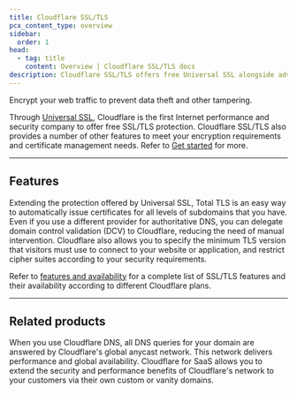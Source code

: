 ```yaml
---
title: Cloudflare SSL/TLS
pcx_content_type: overview
sidebar:
  order: 1
head:
  - tag: title
    content: Overview | Cloudflare SSL/TLS docs
description: Cloudflare SSL/TLS offers free Universal SSL alongside advanced and enterprise features to meet your encryption and certificate management needs.
---
```



<Description>

Encrypt your web traffic to prevent data theft and other tampering.
</Description>

<Plan type="all" />

Through [Universal SSL](/ssl/edge-certificates/universal-ssl/), Cloudflare is the first Internet performance and security company to offer free SSL/TLS protection.
Cloudflare SSL/TLS also provides a number of other features to meet your encryption requirements and certificate management needs. Refer to [Get started](/ssl/get-started/) for more.

***

## Features

<Feature header="Total TLS" href="/ssl/edge-certificates/additional-options/total-tls/">
Extending the protection offered by Universal SSL, Total TLS is an easy way to automatically issue certificates for all levels of subdomains that you have.
</Feature>

<Feature header="Delegated DCV" href="/ssl/edge-certificates/changing-dcv-method/methods/delegated-dcv/">
Even if you use a different provider for authoritative DNS, you can delegate domain control validation (DCV) to Cloudflare, reducing the need of manual intervention.
</Feature>

<Feature header="Custom TLS settings" href="/ssl/edge-certificates/additional-options/minimum-tls/">
Cloudflare also allows you to specify the minimum TLS version that visitors must use to connect to your website or application, and restrict cipher suites according to your security requirements.
</Feature>

<br />

Refer to [features and availability](/ssl/reference/all-features/) for a complete list of SSL/TLS features and their availability according to different Cloudflare plans.

***

## Related products

<RelatedProduct header="Cloudflare DNS" href="/dns/" product="dns">
When you use Cloudflare DNS, all DNS queries for your domain are answered by Cloudflare's global anycast network. This network delivers performance and global availability.
</RelatedProduct>

<RelatedProduct header="Cloudflare for SaaS" href="/cloudflare-for-platforms/cloudflare-for-saas/" product="cloudflare-for-platforms">
Cloudflare for SaaS allows you to extend the security and performance benefits of Cloudflare's network to your customers via their own custom or vanity domains.
</RelatedProduct>
